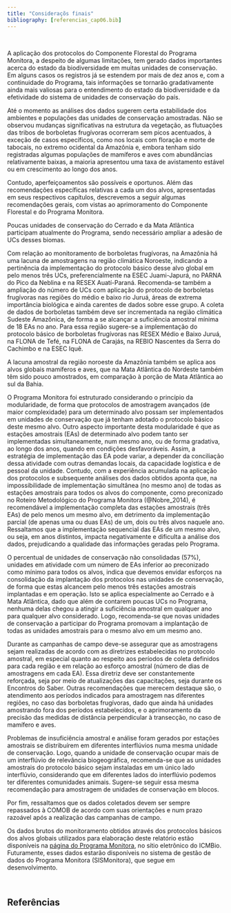```yaml
---
title: "Consideraçõs finais"
bibliography: [referencias_cap06.bib]
---
```


</br>

A aplicação dos protocolos do Componente Florestal do Programa Monitora, a despeito de algumas limitações, tem gerado dados importantes acerca do estado da biodiversidade em muitas unidades de conservação. Em alguns casos os registros já se estendem por mais de dez anos e, com a continuidade do Programa, tais informações se tornarão gradativamente ainda mais valiosas para o entendimento do estado da biodiversidade e da efetividade do sistema de unidades de conservação do país.  

Até o momento as análises dos dados sugerem certa estabilidade dos ambientes e populações das unidades de conservação amostradas. Não se observou mudanças significativas na estrutura da vegetação, as flutuações das tribos de borboletas frugívoras ocorreram sem picos acentuados, à exceção de casos específicos, como nos locais com floração e morte de tabocais, no extremo ocidental da Amazônia e, embora tenham sido registradas algumas populações de mamíferos e aves com abundâncias relativamente baixas, a maioria apresentou uma taxa de avistamento estável ou em crescimento ao longo dos anos.  

Contudo, aperfeiçoamentos são possíveis e oportunos. Além das recomendações específicas relativas a cada um dos alvos, apresentadas em seus respectivos capítulos, descrevemos a seguir algumas recomendações gerais, com vistas ao aprimoramento do Componente Florestal e do Programa Monitora.  

Poucas unidades de conservação do Cerrado e da Mata Atlântica participam atualmente do Programa, sendo necessário ampliar a adesão de UCs desses biomas.  

Com relação ao monitoramento de borboletas frugívoras, na Amazônia há uma lacuna de amostragens na região climática Noroeste, indicando a pertinência da implementação do protocolo básico desse alvo global em pelo menos três UCs, preferencialmente na ESEC Juami-Japurá, no PARNA do Pico da Neblina e na RESEX Auatí-Paraná. Recomenda-se também a ampliação do número de UCs com aplicação do protocolo de borboletas frugívoras nas regiões do médio e baixo rio Juruá, áreas de extrema importância biológica e ainda carentes de dados sobre esse grupo. A coleta de dados de borboletas também deve ser incrementada na região climática Sudeste Amazônica, de forma a se alcançar a suficiência amostral mínima de 18 EAs no ano. Para essa região sugere-se a implementação do protocolo básico de borboletas frugívoras nas RESEX Médio e Baixo Juruá, na FLONA de Tefé, na FLONA de Carajás, na REBIO Nascentes da Serra do Cachimbo e na ESEC Iquê.  

A lacuna amostral da região noroeste da Amazônia também se aplica aos alvos globais mamíferos e aves, que na Mata Atlântica do Nordeste também têm sido pouco amostrados, em comparação à porção de Mata Atlântica ao sul da Bahia.  

O Programa Monitora foi estruturado considerando o princípio da modularidade, de forma que protocolos de amostragem avançados (de maior complexidade) para um determinado alvo possam ser implementados em unidades de conservação que já tenham adotado o protocolo básico deste mesmo alvo. Outro aspecto importante desta modularidade é que as estações amostrais (EAs) de determinado alvo podem tanto ser implementadas simultaneamente, num mesmo ano, ou de forma gradativa, ao longo dos anos, quando em condições desfavoráveis.  Assim, a estratégia de implementação das EA pode variar, a depender da conciliação dessa atividade com outras demandas locais, da capacidade logística e de pessoal da unidade. Contudo, com a experiência acumulada na  aplicação dos protocolos e subsequente  análises dos dados obtidos  aponta que, na impossibilidade de implementação simultânea (no mesmo ano) de todas as estações amostrais para todos os alvos do componente, como preconizado no Roteiro Metodológico do Programa Monitora (@Nobre_2014), é recomendável a  implementação completa das estações amostrais (três EAs) de pelo menos um mesmo  alvo, em detrimento da implementação parcial (de apenas uma ou duas EAs) de um, dois ou três alvos naquele ano.  Ressaltamos que a implementação sequencial das EAs de um mesmo alvo, ou seja, em anos distintos, impacta negativamente e dificulta a análise dos dados, prejudicando a qualidade das informações geradas pelo Programa.  

O percentual de unidades de conservação não consolidadas (57%), unidades em atividade com um número de EAs inferior ao preconizado como mínimo para todos os alvos, indica que devemos envidar esforços na consolidação da implantação dos protocolos nas unidades de conservação, de forma que estas alcancem pelo menos três estações amostrais implantadas e em operação. Isto se aplica especialmente ao Cerrado e à Mata Atlântica, dado que além de contarem poucas UCs no Programa, nenhuma delas chegou a atingir a suficiência amostral em qualquer ano para qualquer alvo considerado. Logo, recomenda-se que novas unidades de conservação a participar do Programa promovam a implantação de todas as unidades amostrais para o mesmo alvo em um mesmo ano.  

Durante as campanhas de campo deve-se assegurar que as amostragens sejam realizadas de acordo com as diretrizes estabelecidas no protocolo amostral, em especial quanto ao respeito aos períodos de coleta definidos para cada região e em relação ao esforço amostral (número de dias de amostragens em cada EA). Essa diretriz deve ser constantemente reforçada, seja por meio de atualizações das capacitações, seja durante os Encontros do Saber. Outras recomendações que merecem destaque são, o atendimento aos períodos indicados para amostragem nas diferentes regiões, no caso das borboletas frugívoras, dado que ainda há unidades amostrando fora dos períodos estabelecidos, e o aprimoramento da precisão das medidas de distância perpendicular à transecção, no caso de mamífero e aves.  

Problemas de insuficiência amostral e análise foram gerados por estações amostrais se distribuírem em diferentes interflúvios numa mesma unidade de conservação. Logo, quando a unidade de conservação ocupar mais de um interflúvio de relevância biogeográfica, recomenda-se que as unidades amostrais do protocolo básico sejam instaladas em um único lado interflúvio, considerando que em diferentes lados do interflúvio podemos ter diferentes comunidades animais. Sugere-se seguir essa mesma recomendação para amostragem de unidades de conservação em blocos.  

Por fim, ressaltamos que os dados coletados devem ser sempre repassados à COMOB de acordo com suas orientações e num prazo razoável após a realização das campanhas de campo.  

Os dados brutos do monitoramento obtidos através dos protocolos básicos dos alvos globais utilizados para elaboração deste relatório estão disponíveis na [página do Programa Monitora](https://www.gov.br/icmbio/pt-br/assuntos/monitoramento), no sítio eletrônico do ICMBio. Futuramente, esses dados estarão disponíveis no sistema de gestão de dados do Programa Monitora (SISMonitora), que segue em desenvolvimento.  



</br>

## Referências